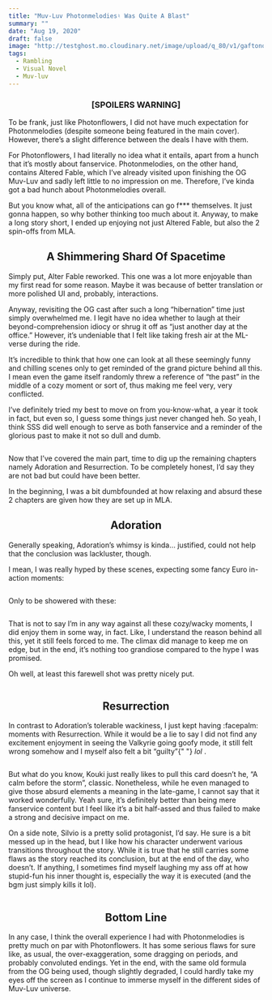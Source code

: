 ```yaml
---
title: "Muv-Luv Photonmelodies♮ Was Quite A Blast"
summary: ""
date: "Aug 19, 2020"
draft: false
image: "http://testghost.mo.cloudinary.net/image/upload/q_80/v1/gaftonosh/2021/10/2020-08-19-19_58_48-muv-luv-photonmelodiese299ae-ages-7.0-1.webp"
tags:
  - Rambling
  - Visual Novel
  - Muv-luv
---
```


<div className="richtext pb-8">
  <center>
    <h3>
      <b>[SPOILERS WARNING]</b>
    </h3>
  </center>
  <p>
    To be frank, just like Photonflowers, I did not have much expectation for
    Photonmelodies (despite someone being featured in the main cover). However,
    there’s a slight difference between the deals I have with them.
  </p>
  <p>
    For Photonflowers, I had literally no idea what it entails, apart from a
    hunch that it’s mostly about fanservice. Photonmelodies, on the other hand,
    contains Altered Fable, which I’ve already visited upon finishing the OG
    Muv-Luv and sadly left little to no impression on me. Therefore, I’ve kinda
    got a bad hunch about Photonmelodies overall.
  </p>
  <p>
    But you know what, all of the anticipations can go f*** themselves. It just
    gonna happen, so why bother thinking too much about it. Anyway, to make a
    long story short, I ended up enjoying not just Altered Fable, but also the 2
    spin-offs from MLA.
  </p>
  <center>
    <h2>
      <b>A Shimmering Shard Of Spacetime</b>
    </h2>
  </center>
  <p>
    Simply put, Alter Fable reworked. This one was a lot more enjoyable than my
    first read for some reason. Maybe it was because of better translation or
    more polished UI and, probably, interactions.
  </p>
  <p>
    Anyway, revisiting the OG cast after such a long “hibernation” time just
    simply overwhelmed me. I legit have no idea whether to laugh at their
    beyond-comprehension idiocy or shrug it off as “just another day at the
    office.” However, it’s undeniable that I felt like taking fresh air at the
    ML-verse during the ride.
  </p>
  <p>
    It’s incredible to think that how one can look at all these seemingly funny
    and chilling scenes only to get reminded of the grand picture behind all
    this. I mean even the game itself randomly threw a reference of “the past”
    in the middle of a cozy moment or sort of, thus making me feel very, very
    conflicted.
  </p>
  <p>
    I’ve definitely tried my best to move on from you-know-what, a year it took
    in fact, but even so, I guess some things just never changed heh. So yeah, I
    think SSS did well enough to serve as both fanservice and a reminder of the
    glorious past to make it not so dull and dumb.
  </p>
  <figure className="kg-card kg-image-card">
    <img
      src="http://testghost.mo.cloudinary.net/image/upload/q_80/v1/gaftonosh/2021/10/2020-08-19-19_58_48-muv-luv-photonmelodiese299ae-ages-7.0-1.webp"
      alt=""
      height={965}
      loading="lazy"
      width={1712}
      className="kg-image hoverZoomLink"
    />
  </figure>
  <p>
    Now that I’ve covered the main part, time to dig up the remaining chapters
    namely Adoration and Resurrection. To be completely honest, I’d say they are
    not bad but could have been better.
  </p>
  <p>
    In the beginning, I was a bit dumbfounded at how relaxing and absurd these 2
    chapters are given how they are set up in MLA.
  </p>
  <center>
    <h2>
      <b>Adoration</b>
    </h2>
  </center>
  <p>
    Generally speaking, Adoration’s whimsy is kinda… justified, could not help
    that the conclusion was lackluster, though.
  </p>
  <p>
    I mean, I was really hyped by these scenes, expecting some fancy Euro
    in-action moments:
  </p>
  <figure className="kg-card kg-gallery-card kg-width-wide">
    <div className="kg-gallery-container">
      <div className="kg-gallery-row">
        <div className="kg-gallery-image">
          <img
            src="http://testghost.mo.cloudinary.net/image/upload/q_80/v1/gaftonosh/2021/10/2020-08-19-20_00_34-muv-luv-photonmelodiese299ae-ages-7.0.webp"
            alt=""
            height={964}
            loading="lazy"
            width={1711}
            className="hoverZoomLink"
          />
        </div>
        <div className="kg-gallery-image">
          <img
            src="http://testghost.mo.cloudinary.net/image/upload/q_80/v1/gaftonosh/2021/10/2020-08-19-20_00_51-muv-luv-photonmelodiese299ae-ages-7.0.webp"
            alt=""
            height={962}
            loading="lazy"
            width={1708}
            className="hoverZoomLink"
          />
        </div>
      </div>
    </div>
  </figure>
  <p>Only to be showered with these:</p>
  <figure className="kg-card kg-gallery-card kg-width-wide">
    <div className="kg-gallery-container">
      <div className="kg-gallery-row">
        <div className="kg-gallery-image">
          <img
            src="http://testghost.mo.cloudinary.net/image/upload/q_80/v1/gaftonosh/2021/10/2020-08-19-20_01_02-muv-luv-photonmelodiese299ae-ages-7.0.webp"
            alt=""
            height={962}
            loading="lazy"
            width={1708}
            className="hoverZoomLink"
          />
        </div>
        <div className="kg-gallery-image">
          <img
            src="http://testghost.mo.cloudinary.net/image/upload/q_80/v1/gaftonosh/2021/10/2020-08-17-23_22_08-muv-luv-photonmelodiese299ae-ages-7.0.webp"
            alt=""
            height={1011}
            loading="lazy"
            width={1793}
            className="hoverZoomLink"
          />
        </div>
      </div>
    </div>
  </figure>
  <p>
    That is not to say I’m in any way against all these cozy/wacky moments, I
    did enjoy them in some way, in fact. Like, I understand the reason behind
    all this, yet it still feels forced to me. The climax did manage to keep me
    on edge, but in the end, it’s nothing too grandiose compared to the hype I
    was promised.
  </p>
  <p>Oh well, at least this farewell shot was pretty nicely put.</p>
  <figure className="kg-card kg-image-card">
    <img
      src="http://testghost.mo.cloudinary.net/image/upload/q_80/v1/gaftonosh/2021/10/2020-08-19-20_01_22-muv-luv-photonmelodiese299ae-ages-7.0.webp"
      alt=""
      height={964}
      loading="lazy"
      width={1711}
      className="kg-image hoverZoomLink"
    />
  </figure>
  <center>
    <h2>
      <b>Resurrection</b>
    </h2>
  </center>
  <p>
    In contrast to Adoration’s tolerable wackiness, I just kept having
    :facepalm: moments with Resurrection. While it would be a lie to say I did
    not find any excitement enjoyment in seeing the Valkyrie going goofy mode,
    it still felt wrong somehow and I myself also felt a bit “guilty”{" "}
    <em>
      <em>lol</em>
    </em>
    .
  </p>
  <figure className="kg-card kg-gallery-card kg-width-wide">
    <div className="kg-gallery-container">
      <div className="kg-gallery-row">
        <div className="kg-gallery-image">
          <img
            src="http://testghost.mo.cloudinary.net/image/upload/q_80/v1/gaftonosh/2021/10/2020-08-19-14_22_15-muv-luv-photonmelodiese299ae-ages-7.0.webp"
            alt=""
            height={975}
            loading="lazy"
            width={1734}
            className="hoverZoomLink"
          />
        </div>
        <div className="kg-gallery-image">
          <img
            src="http://testghost.mo.cloudinary.net/image/upload/q_80/v1/gaftonosh/2021/10/2020-08-18-23_09_50-muv-luv-photonmelodiese299ae-ages-7.0.webp"
            alt=""
            height={973}
            loading="lazy"
            width={1731}
            className="hoverZoomLink"
          />
        </div>
        <div className="kg-gallery-image">
          <img
            src="http://testghost.mo.cloudinary.net/image/upload/q_80/v1/gaftonosh/2021/10/2020-08-19-11_55_00-muv-luv-photonmelodiese299ae-ages-7.0.webp"
            alt=""
            height={972}
            loading="lazy"
            width={1727}
            className="hoverZoomLink"
          />
        </div>
      </div>
    </div>
  </figure>
  <p>
    But what do you know, Kouki just really likes to pull this card doesn’t he,
    “A calm before the storm”, classic. Nonetheless, while he even managed to
    give those absurd elements a meaning in the late-game, I cannot say that it
    worked wonderfully. Yeah sure, it’s definitely better than being mere
    fanservice content but I feel like it’s a bit half-assed and thus failed to
    make a strong and decisive impact on me.
  </p>
  <p>
    On a side note, Silvio is a pretty solid protagonist, I’d say. He sure is a
    bit messed up in the head, but I like how his character underwent various
    transitions throughout the story. While it is true that he still carries
    some flaws as the story reached its conclusion, but at the end of the day,
    who doesn’t. If anything, I sometimes find myself laughing my ass off at how
    stupid-fun his inner thought is, especially the way it is executed (and the
    bgm just simply kills it lol).
  </p>
  <figure className="kg-card kg-gallery-card kg-width-wide">
    <div className="kg-gallery-container">
      <div className="kg-gallery-row">
        <div className="kg-gallery-image">
          <img
            src="http://testghost.mo.cloudinary.net/image/upload/q_80/v1/gaftonosh/2021/10/2020-08-19_20_27_37-muv-luv_photonmelodies_-_ages_7.0.webp"
            alt=""
            height={1012}
            loading="lazy"
            width={1800}
            className="hoverZoomLink"
          />
        </div>
        <div className="kg-gallery-image">
          <img
            src="http://testghost.mo.cloudinary.net/image/upload/q_80/v1/gaftonosh/2021/10/2020-08-19-20_02_35-muv-luv-photonmelodiese299ae-ages-7.0.webp"
            alt=""
            height={964}
            loading="lazy"
            width={1712}
            className="hoverZoomLink"
          />
        </div>
        <div className="kg-gallery-image">
          <img
            src="http://testghost.mo.cloudinary.net/image/upload/q_80/v1/gaftonosh/2021/10/2020-08-19_20_19_08-muv-luv_photonmelodies_-_ages_7.0.webp"
            alt=""
            height={967}
            loading="lazy"
            width={1716}
            className="hoverZoomLink"
          />
        </div>
      </div>
    </div>
  </figure>
  <center>
    <h2>
      <b>Bottom Line</b>
    </h2>
  </center>
  <p>
    In any case, I think the overall experience I had with Photonmelodies is
    pretty much on par with Photonflowers. It has some serious flaws for sure
    like, as usual, the over-exaggeration, some dragging on periods, and
    probably convoluted endings. Yet in the end, with the same old formula from
    the OG being used, though slightly degraded, I could hardly take my eyes off
    the screen as I continue to immerse myself in the different sides of Muv-Luv
    universe.
  </p>
</div>
